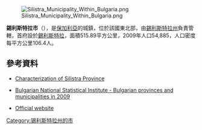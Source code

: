 [[Image:Silistra_Municipality_Within_Bulgaria.png|right]]

{{Coord|44|2|N|27|13|E|display=title}}

'''錫利斯特拉市'''（{{lang-bg|Силистра}}），是[[保加利亞|保加利亞]]的城鎮，位於該國東北部，由[[錫利斯特拉州|錫利斯特拉州]]負責管轄，首府設於[[錫利斯特拉|錫利斯特拉]]，面積515.89平方公里，2009年人口54,885，人口密度每平方公里106.4人。

==參考資料==
*{{bg icon}}[https://web.archive.org/web/20160303171841/http://www.ss.government.bg/uploaded_images/Haracteristica.pdf Characterization of Silistra Province]
*{{en icon}} [http://www.nsi.bg/otrasalen.php?otr=53&a1=1583&a2=1584&a3=1585#cont Bulgarian National Statistical Institute - Bulgarian provinces and municipalities in 2009] {{Wayback|url=http://www.nsi.bg/otrasalen.php?otr=53&a1=1583&a2=1584&a3=1585#cont |date=20101113165626 }}
* [http://silistra.bg/news.php Official website] {{Wayback|url=http://silistra.bg/news.php |date=20160415115258 }} {{bg icon}}

{{Bulgaria-geo-stub}}
[[Category:锡利斯特拉州的市|Category:锡利斯特拉州的市]]